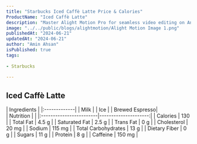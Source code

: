 ```yaml
---
title: "Starbucks Iced Caffè Latte Price & Calories"
ProductName: "Iced Caffè Latte" 
description: "Master Alight Motion Pro for seamless video editing on Android, iOS, and Tablets with our ultimate guide, unlocking advanced features and elevating your skills in 2024!"
image: "../../public/blogs/alightmotion/Alight Motion Image 1.png"
publishedAt: "2024-06-21"
updatedAt: "2024-06-21"
author: "Amin Ahsan"
isPublished: true
tags:
 
- Starbucks
      
---
```


 
## Iced Caffè Latte 
  
<div className="tables-container">
  <div className="table-wrapper">
    | Ingredients  |  
    |:-------------|
    | Milk         |
    | Ice          |
    | Brewed Espresso|
  </div>
  <div className="table-wrapper">
    | Nutrition               |                      |  
    |:------------------------|---------------------:|
    | Calories                | 130                  |
    | Total Fat               | 4.5 g                |
    | Saturated Fat           | 2.5 g                |
    | Trans Fat               | 0 g                  |
    | Cholesterol             | 20 mg                |
    | Sodium                  | 115 mg               |
    | Total Carbohydrates     | 13 g                 |
    | Dietary Fiber           | 0 g                  |
    | Sugars                  | 11 g                 |
    | Protein                 | 8 g                  |
    | Caffeine                | 150 mg               |
  </div>
</div>
<style jsx>{`
  .tables-container {
    display: flex;
    flex-direction: row;
    gap: 30px;
  }
  .table-wrapper {
    width: 500px; /* Adjust as needed */
  }
  @media (max-width: 768px) {
    .tables-container {
      flex-direction: column;
      gap: 0px; /* Adjust as needed */
    }
    .table-wrapper {
      width: 100%; /* Adjust as needed */
    }
  }
`}</style>
